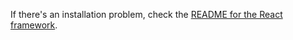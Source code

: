 If there's an installation problem, check the [README for the React framework](../../app/react/README.md).
